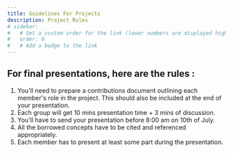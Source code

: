 ```yaml
---
title: Guidelines For Projects
description: Project Rules
# sidebar:
#   # Set a custom order for the link (lower numbers are displayed higher up)
#   order: 0
#   # Add a badge to the link
---
```




## For final presentations, here are the rules :

1. You'll need to prepare a contributions document outlining each member's role in the project. This should also be included at the end of your presentation. 
2. Each group will get 10 mins presentation time + 3 mins of discussion. 
3. You'll have to send your presentation before 8:00 am on 10th of July.
4. All the borrowed concepts have to be cited and referenced appropriately.
5. Each member has to present at least some part during the presentation.













